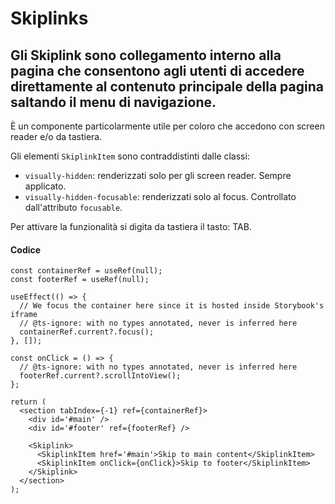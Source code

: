 
<Meta of={SkiplinksStories} />

# Skiplinks

## Gli Skiplink sono collegamento interno alla pagina che consentono agli utenti di accedere direttamente al contenuto principale della pagina saltando il menu di navigazione.

È un componente particolarmente utile per coloro che accedono con screen reader e/o da tastiera.

Gli elementi `SkiplinkItem` sono contraddistinti dalle classi:

- `visually-hidden`: renderizzati solo per gli screen reader. Sempre applicato.
- `visually-hidden-focusable`: renderizzati solo al focus. Controllato dall'attributo `focusable`.

Per attivare la funzionalità si digita da tastiera il tasto: TAB.

<Canvas of={SkiplinksStories._Esempi} />

#### Codice

```tsx
const containerRef = useRef(null);
const footerRef = useRef(null);

useEffect(() => {
  // We focus the container here since it is hosted inside Storybook's iframe
  // @ts-ignore: with no types annotated, never is inferred here
  containerRef.current?.focus();
}, []);

const onClick = () => {
  // @ts-ignore: with no types annotated, never is inferred here
  footerRef.current?.scrollIntoView();
};

return (
  <section tabIndex={-1} ref={containerRef}>
    <div id='#main' />
    <div id='#footer' ref={footerRef} />

    <Skiplink>
      <SkiplinkItem href='#main'>Skip to main content</SkiplinkItem>
      <SkiplinkItem onClick={onClick}>Skip to footer</SkiplinkItem>
    </Skiplink>
  </section>
);
```
